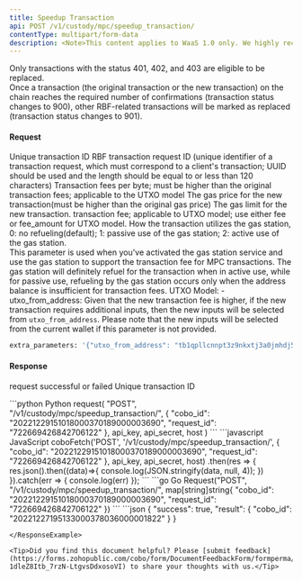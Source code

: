 ```yaml
---
title: Speedup Transaction
api: POST /v1/custody/mpc/speedup_transaction/ 
contentType: multipart/form-data
description: <Note>This content applies to WaaS 1.0 only. We highly recommend that you upgrade to [WaaS 2.0](https://www.cobo.com/developers/v2/guides/overview/introduction).</Note> This endpoint allows users to speed up a previously submitted transaction by replacing it with a new transaction with higher transation fee. The endpoint accepts a POST request with parameters including cobo_id, request_id, fee, gas_price, gas_limit, and fee_amount. The response is a JSON object containing the updated transaction information.
---
```


<Tip>
Only transactions with the status 401, 402, and 403 are eligible to be replaced.<br/ >
Once a transaction (the original transaction or the new transaction) on the chain reaches the required number of confirmations (transaction status changes to 900), other RBF-related transactions will be marked as replaced (transaction status changes to 901).
</Tip>

#### Request
<ParamField body="cobo_id" type="String" required>Unique transaction ID</ParamField>
<ParamField body="request_id" type="String" required>RBF transaction request ID (unique identifier of a transaction request, which must correspond to a client's transaction; UUID should be used and the length should be equal to or less than 120 characters)</ParamField>
<ParamField body="fee" type="Float" >Transaction fees per byte; must be higher than the original transaction fees; applicable to the UTXO model</ParamField>
<ParamField body="gas_price" type="Int" >The gas price for the new transaction(must be higher than the original gas price)</ParamField>
<ParamField body="gas_limit" type="Int" >The gas limit for the new transaction.</ParamField>
<ParamField body="fee_amount" type="Int" >transaction fee; applicable to UTXO model; use either fee or fee_amount for UTXO model.</ParamField>
<ParamField query="auto_fuel" type="Int">How the transaction utilizes the gas station, 0: no refueling(default); 1: passive use of the gas station; 2: active use of the gas station. <br /> This parameter is used when you've activated the gas station service and use the gas station to support the transaction fee for MPC transactions.</ParamField>
<Tip>The gas station will definitely refuel for the transaction when in active use, while for passive use, refueling by the gas station occurs only when the address balance is insufficient for transaction fees.</Tip>
<ParamField body="extra_parameters" type="String">
UTXO Model:
    - utxo_from_address: Given that the new transaction fee is higher, if the new transaction requires additional inputs, then the new inputs will be selected from `utxo_from_address`. Please note that the new inputs will be selected from the current wallet if this parameter is not provided.
```python Sample
extra_parameters: '{"utxo_from_address": "tb1qpllcnnpt3z9nkxtj3a0jmhdj5xvxaerhv5xs5n"}'
```
</ParamField>

#### Response
<ResponseField name="success" type="bool">request successful or failed</ResponseField>
   <ResponseField name="result" type="object">
      <Expandable title="object">
            <ResponseField name="cobo_id" type="String" >Unique transaction ID</ResponseField>
      </Expandable>
</ResponseField>

<RequestExample>
```python Python
request(
    "POST",
    "/v1/custody/mpc/speedup_transaction/",
    {
        "cobo_id": "20221229151018000370189000003690",
        "request_id": "722669426842706122"
    },
    api_key, api_secret, host
)
```
```javascript JavaScript
coboFetch('POST', '/v1/custody/mpc/speedup_transaction/', {
    "cobo_id": "20221229151018000370189000003690",
    "request_id": "722669426842706122"
}, api_key, api_secret, host)
    .then(res => {
        res.json().then((data)=>{
            console.log(JSON.stringify(data, null, 4));
        })
    }).catch(err => {
        console.log(err)
    });
```
```go Go
Request("POST", "/v1/custody/mpc/speedup_transaction/", map[string]string{
    "cobo_id": "20221229151018000370189000003690",
    "request_id": "722669426842706122"
})
```
</RequestExample>

<ResponseExample>
```json
{
  "success": true,
  "result": {
    "cobo_id": "20221227195133000378036000001822"
  }
}

```
</ResponseExample>

<Tip>Did you find this document helpful? Please [submit feedback](https://forms.zohopublic.com/cobo/form/DocumentFeedbackForm/formperma/QvLOhxJv1_JMsJ-1dleZ8Itb_7rzN-LtgvsDdxosoVI) to share your thoughts with us.</Tip>